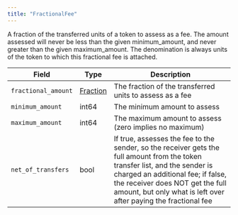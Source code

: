---
title: "FractionalFee"
---


A fraction of the transferred units of a token to assess as a fee. The amount assessed will never be less than the given minimum\_amount, and never greater than the given maximum\_amount. The denomination is always units of the token to which this fractional fee is attached.

| Field               | Type                                                                                     | Description                                                                                                                                                                                                                                                              |
| ------------------- | ---------------------------------------------------------------------------------------- | ------------------------------------------------------------------------------------------------------------------------------------------------------------------------------------------------------------------------------------------------------------------------ |
| `fractional_amount` | [Fraction](/hedera/sdks-and-apis/hedera-api/basic-types/fraction) | The fraction of the transferred units to assess as a fee                                                                                                                                                                                                                 |
| `minimum_amount`    | int64                                                                                    | The minimum amount to assess                                                                                                                                                                                                                                             |
| `maximum_amount`    | int64                                                                                    | The maximum amount to assess (zero implies no maximum)                                                                                                                                                                                                                   |
| `net_of_transfers`  | bool                                                                                     | If true, assesses the fee to the sender, so the receiver gets the full amount from the token transfer list, and the sender is charged an additional fee; if false, the receiver does NOT get the full amount, but only what is left over after paying the fractional fee |

